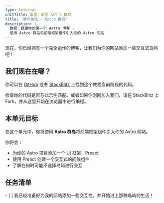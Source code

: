 ```yaml
---
type: tutorial
unitTitle: 出发，前往 Astro 群岛
title: '第六单元 - Astro 群岛'
description: |-
  教程：搭建你的第一个 Astro 博客 -
  使用 Astro 群岛将前端框架组件引入你的 Astro 网站
---
```


现在，你已经拥有一个完全运作的博客，让我们为你的网站添加一些交互式岛屿吧！

## 我们现在在哪？

你可以在 [GitHub](https://github.com/withastro/blog-tutorial-demo/tree/unit-6/start) 或者 [StackBlitz](https://stackblitz.com/github/withastro/blog-tutorial-demo/tree/unit-6/start?file=src/pages/index.astro) 上找到这个教程当前阶段的代码。

检查你的代码是否与此示例匹配。或者如果你刚刚加入我们，请在 StackBlitz 上 Fork，并从这里开始在浏览器中进行编程。

## 本单元目标

在这个单元中，你将使用 **Astro 群岛**将前端框架组件引入你的 Astro 网站。

你将会：
- 为你的 Astro 项目添加一个 UI 框架：Preact
- 使用 Preact 创建一个交互式的问候组件
- 了解在何时可能不选择岛屿进行交互

<Box icon="check-list">

## 任务清单

<Checklist key ="interactivity">
- [ ] 我已经准备好为我的网站添加一些交互性，并开始过上那种岛屿的生活！
</Checklist>
</Box>

